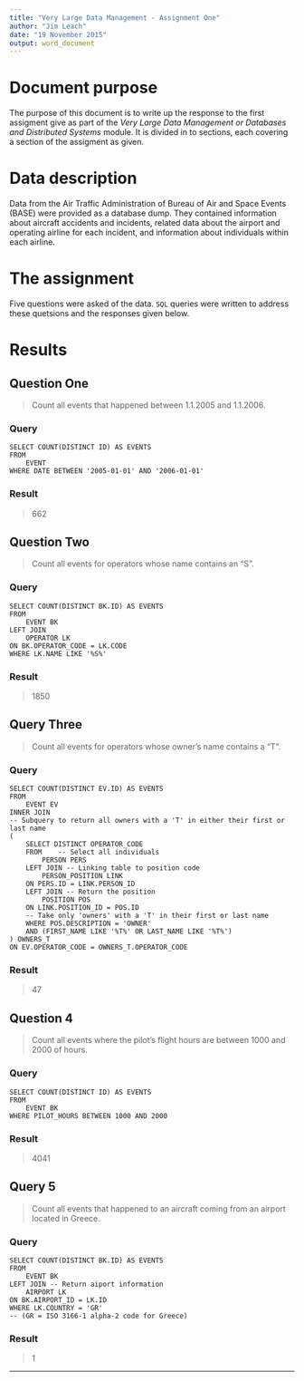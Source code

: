 ---
title: "Very Large Data Management - Assignment One"
author: "Jim Leach"
date: "19 November 2015"
output: word_document
---

# Document purpose

The purpose of this document is to write up the response to the first assigment give as part of the _Very Large Data Management or Databases and Distributed Systems_ module. It is divided in to sections, each covering a section of the assigment as given. 

# Data description

Data from the	Air	Traffic	Administration	of	Bureau	of	Air	and	Space	Events (BASE) were provided as a 	database dump. They	contained information	about aircraft accidents	and	incidents, related data about the airport and operating airline for each incident, and information about individuals within each airline.

# The assignment

Five questions were asked of the data. `SQL` queries were written to address these quetsions and the responses given below.

# Results

## Question One

> Count	all events	that	happened	between	1.1.2005 and	1.1.2006.		

### Query

```
SELECT COUNT(DISTINCT ID) AS EVENTS 
FROM 
	EVENT
WHERE DATE BETWEEN '2005-01-01' AND '2006-01-01'
```

### Result

> 662

\pagebreak

## Question Two

> Count	all	events	for	operators	whose	name	contains	an	“S”.

### Query

```
SELECT COUNT(DISTINCT BK.ID) AS EVENTS
FROM 
	EVENT BK
LEFT JOIN
	OPERATOR LK
ON BK.OPERATOR_CODE = LK.CODE
WHERE LK.NAME LIKE '%S%'
```

### Result

> 1850

\pagebreak

## Query Three

> Count	all	events	for	operators	whose	owner’s name	contains	a	“T”.

### Query

```
SELECT COUNT(DISTINCT EV.ID) AS EVENTS
FROM
	EVENT EV
INNER JOIN
-- Subquery to return all owners with a 'T' in either their first or last name
(
	SELECT DISTINCT OPERATOR_CODE
	FROM	-- Select all individuals
		PERSON PERS
	LEFT JOIN -- Linking table to position code
		PERSON_POSITION LINK
	ON PERS.ID = LINK.PERSON_ID
	LEFT JOIN -- Return the position
		POSITION POS
	ON LINK.POSITION_ID = POS.ID
	-- Take only 'owners' with a 'T' in their first or last name
	WHERE POS.DESCRIPTION = 'OWNER'
	AND (FIRST_NAME LIKE '%T%' OR LAST_NAME LIKE '%T%')
) OWNERS_T
ON EV.OPERATOR_CODE = OWNERS_T.OPERATOR_CODE
```

### Result

> 47

\pagebreak

## Question 4

> Count	all events	where	the	pilot's	flight	hours	are	between	1000 and 2000
of	hours.		

### Query

```
SELECT COUNT(DISTINCT ID) AS EVENTS
FROM 
	EVENT BK
WHERE PILOT_HOURS BETWEEN 1000 AND 2000
```

### Result

> 4041

\pagebreak

## Query 5

> Count	 all events	 that	 happened	 to	 an	 aircraft	 coming	 from	 an	 airport	
located	in	Greece.		

### Query

```
SELECT COUNT(DISTINCT BK.ID) AS EVENTS
FROM
	EVENT BK
LEFT JOIN -- Return aiport information
	AIRPORT LK
ON BK.AIRPORT_ID = LK.ID
WHERE LK.COUNTRY = 'GR'
-- (GR = ISO 3166-1 alpha-2 code for Greece)
```

### Result

> 1


***